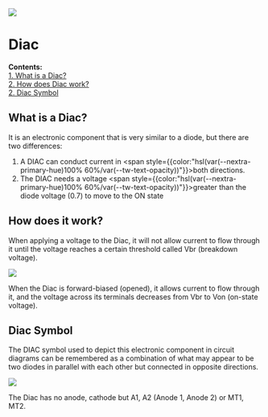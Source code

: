 
<Image src="/Diac-Cover.png" />

# Diac
**Contents:**\
[1. What is a Diac?](#what-is-a-resistor)\
[2. How does Diac work?](#how-does-diac-work)\
[2. Diac Symbol](#resistor-symbol)

## What is a Diac?

It is an electronic component that is very similar to a diode, but there are two differences:
1. A DIAC can conduct current in <span style={{color:"hsl(var(--nextra-primary-hue)100% 60%/var(--tw-text-opacity))"}}>both directions</span>.
2. The DIAC needs a voltage <span style={{color:"hsl(var(--nextra-primary-hue)100% 60%/var(--tw-text-opacity))"}}>greater than the diode voltage (0.7)</span> to move to the ON state

## How does it work?

When applying a voltage to the Diac, it will not allow current to flow through it until the voltage reaches a certain threshold called Vbr (breakdown voltage).

<Image src="/diac-how-it-work.png" caption="How does diac work?" />

When the Diac is forward-biased (opened), it allows current to flow through it, and the voltage across its terminals decreases from Vbr to Von (on-state voltage).

## Diac Symbol

The DIAC symbol used to depict this electronic component in circuit diagrams can be remembered as a combination of what may appear to be two diodes in parallel with each other but connected in opposite directions.

<Image src="/diac-circuit-symbol.svg" caption="DIAC circuit symbol" />

The Diac has no anode, cathode but A1, A2 (Anode 1, Anode 2) or MT1, MT2.
